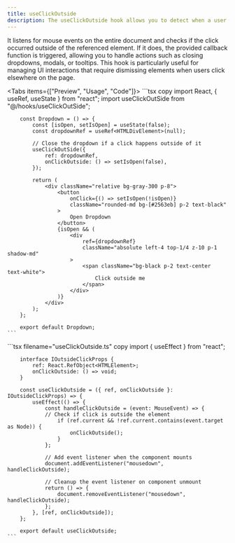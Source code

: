 ```yaml
---
title: useClickOutside
description: The useClickOutside hook allows you to detect when a user clicks outside a specified element.
---
```



It listens for mouse events on the entire document and checks if the click occurred outside of the referenced element. If it does, the provided callback function is triggered, allowing you to handle actions such as closing dropdowns, modals, or tooltips. This hook is particularly useful for managing UI interactions that require dismissing elements when users click elsewhere on the page.

<Tabs items={["Preview", "Usage", "Code"]}>
  <Tab>
    <ClickOutsideUsage />
  </Tab>
    <Tab>
    ```tsx copy
        import React, { useRef, useState } from "react";
        import useClickOutSide from "@/hooks/useClickOutSide";

        const Dropdown = () => {
            const [isOpen, setIsOpen] = useState(false);
            const dropdownRef = useRef<HTMLDivElement>(null);

            // Close the dropdown if a click happens outside of it
            useClickOutSide({
                ref: dropdownRef,
                onClickOutside: () => setIsOpen(false),
            });

            return (
                <div className="relative bg-gray-300 p-8">
                    <button
                        onClick={() => setIsOpen(!isOpen)}
                        className="rounded-md bg-[#2563eb] p-2 text-black"
                    >
                        Open Dropdown
                    </button>
                    {isOpen && (
                        <div
                            ref={dropdownRef}
                            className="absolute left-4 top-1/4 z-10 p-1 shadow-md"
                        >
                            <span className="bg-black p-2 text-center text-white">
                                Click outside me
                            </span>
                        </div>
                    )}
                </div>
            );
        };

        export default Dropdown;
    ```

  </Tab>
    <Tab>
    ```tsx filename="useClickOutside.ts" copy 
        import { useEffect } from "react";

        interface IOutsideClickProps {
            ref: React.RefObject<HTMLElement>;
            onClickOutside: () => void;
        }

        const useClickOutside = ({ ref, onClickOutside }: IOutsideClickProps) => {
            useEffect(() => {
                const handleClickOutside = (event: MouseEvent) => {
                // Check if click is outside the element
                    if (ref.current && !ref.current.contains(event.target as Node)) {
                        onClickOutside();
                    }
                };

                // Add event listener when the component mounts
                document.addEventListener("mousedown", handleClickOutside);

                // Cleanup the event listener on component unmount
                return () => {
                    document.removeEventListener("mousedown", handleClickOutside);
                };
            }, [ref, onClickOutside]);
        };

        export default useClickOutside;
    ```

  </Tab>
</Tabs>
